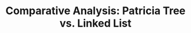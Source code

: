 ---
title: "Comparative Analysis: Patricia Tree vs. Linked List"
time:
  created: "2024-04-17T09:56:06.854Z"
  updated: "2024-04-17T09:56:06.854Z"
---